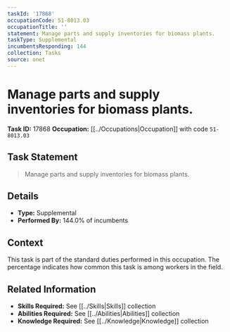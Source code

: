 ```yaml
---
taskId: '17868'
occupationCode: 51-8013.03
occupationTitle: ''
statement: Manage parts and supply inventories for biomass plants.
taskType: Supplemental
incumbentsResponding: 144
collection: Tasks
source: onet
---
```

# Manage parts and supply inventories for biomass plants.

**Task ID:** 17868
**Occupation:** [[../Occupations|Occupation]] with code `51-8013.03`

## Task Statement

> Manage parts and supply inventories for biomass plants.

## Details

- **Type:** Supplemental
- **Performed By:** 144.0% of incumbents

## Context

This task is part of the standard duties performed in this occupation. The percentage indicates how common this task is among workers in the field.

## Related Information

- **Skills Required:** See [[../Skills|Skills]] collection
- **Abilities Required:** See [[../Abilities|Abilities]] collection
- **Knowledge Required:** See [[../Knowledge|Knowledge]] collection
